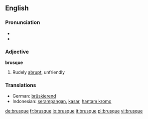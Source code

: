 ==English==

===Pronunciation===
*{{IPA|/bru:sk/}}
*{{audio|en-us-brusque.ogg|Audio (US)}}

===Adjective===
'''brusque'''

#Rudely [[abrupt]], unfriendly
{{seeCites}}

===Translations===
*German: [[brüskierend]]
*Indonesian: [[serampangan]], [[kasar]], [[hantam kromo]]

[[de:brusque]]
[[fr:brusque]]
[[io:brusque]]
[[it:brusque]]
[[pl:brusque]]
[[vi:brusque]]
